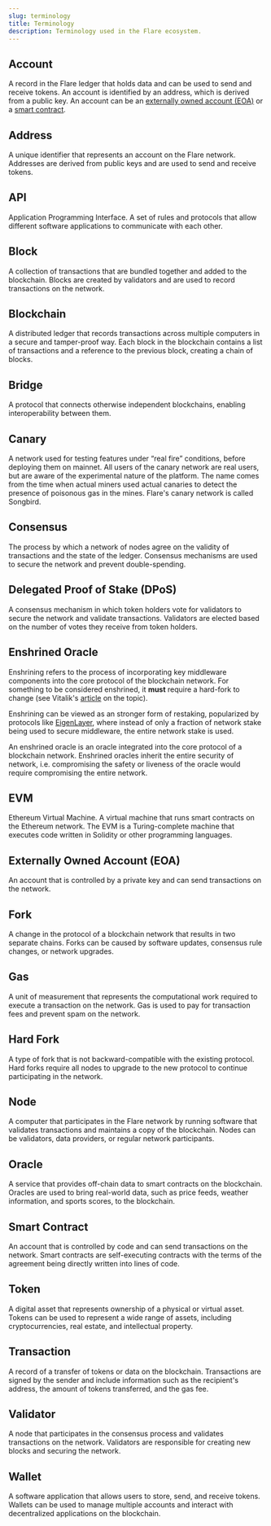 ```yaml
---
slug: terminology
title: Terminology
description: Terminology used in the Flare ecosystem.
---
```


## Account

A record in the Flare ledger that holds data and can be used to send and receive tokens. An account is identified by an address, which is derived from a public key. An account can be an [externally owned account (EOA)](#externally-owned-account-eoa) or a [smart contract](#smart-contract).

## Address

A unique identifier that represents an account on the Flare network. Addresses are derived from public keys and are used to send and receive tokens.

## API

Application Programming Interface. A set of rules and protocols that allow different software applications to communicate with each other.

## Block

A collection of transactions that are bundled together and added to the blockchain. Blocks are created by validators and are used to record transactions on the network.

## Blockchain

A distributed ledger that records transactions across multiple computers in a secure and tamper-proof way. Each block in the blockchain contains a list of transactions and a reference to the previous block, creating a chain of blocks.

## Bridge

A protocol that connects otherwise independent blockchains, enabling interoperability between them.

## Canary

A network used for testing features under “real fire” conditions, before deploying them on mainnet. All users of the canary network are real users, but are aware of the experimental nature of the platform. The name comes from the time when actual miners used actual canaries to detect the presence of poisonous gas in the mines. Flare's canary network is called Songbird.

## Consensus

The process by which a network of nodes agree on the validity of transactions and the state of the ledger. Consensus mechanisms are used to secure the network and prevent double-spending.

## Delegated Proof of Stake (DPoS)

A consensus mechanism in which token holders vote for validators to secure the network and validate transactions. Validators are elected based on the number of votes they receive from token holders.

## Enshrined Oracle

Enshrining refers to the process of incorporating key middleware components into the core protocol of the blockchain network. For something to be considered enshrined, it **must** require a hard-fork to change (see Vitalik's [article](https://vitalik.eth.limo/general/2023/09/30/enshrinement.html) on the topic).

Enshrining can be viewed as an stronger form of restaking, popularized by protocols like [EigenLayer](http://eigenlayer.xyz), where instead of only a fraction of network stake being used to secure middleware, the entire network stake is used.

An enshrined oracle is an oracle integrated into the core protocol of a blockchain network. Enshrined oracles inherit the entire security of network, i.e. compromising the safety or liveness of the oracle would require compromising the entire network.

## EVM

Ethereum Virtual Machine. A virtual machine that runs smart contracts on the Ethereum network. The EVM is a Turing-complete machine that executes code written in Solidity or other programming languages.

## Externally Owned Account (EOA)

An account that is controlled by a private key and can send transactions on the network.

## Fork

A change in the protocol of a blockchain network that results in two separate chains. Forks can be caused by software updates, consensus rule changes, or network upgrades.

## Gas

A unit of measurement that represents the computational work required to execute a transaction on the network. Gas is used to pay for transaction fees and prevent spam on the network.

## Hard Fork

A type of fork that is not backward-compatible with the existing protocol. Hard forks require all nodes to upgrade to the new protocol to continue participating in the network.

## Node

A computer that participates in the Flare network by running software that validates transactions and maintains a copy of the blockchain. Nodes can be validators, data providers, or regular network participants.

## Oracle

A service that provides off-chain data to smart contracts on the blockchain. Oracles are used to bring real-world data, such as price feeds, weather information, and sports scores, to the blockchain.

## Smart Contract

An account that is controlled by code and can send transactions on the network. Smart contracts are self-executing contracts with the terms of the agreement being directly written into lines of code.

## Token

A digital asset that represents ownership of a physical or virtual asset. Tokens can be used to represent a wide range of assets, including cryptocurrencies, real estate, and intellectual property.

## Transaction

A record of a transfer of tokens or data on the blockchain. Transactions are signed by the sender and include information such as the recipient's address, the amount of tokens transferred, and the gas fee.

## Validator

A node that participates in the consensus process and validates transactions on the network. Validators are responsible for creating new blocks and securing the network.

## Wallet

A software application that allows users to store, send, and receive tokens. Wallets can be used to manage multiple accounts and interact with decentralized applications on the blockchain.
